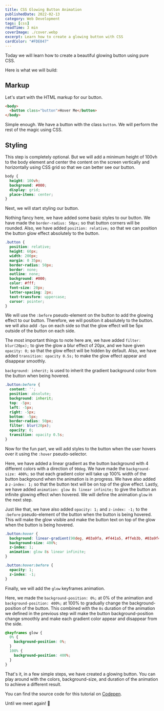 ```yaml
---
title: CSS Glowing Button Animation
publishedDate: 2022-02-13
category: Web Development
tags: [css]
readTime: 3 min
coverImage: ./cover.webp
excerpt: Learn how to create a glowing button with CSS
cardColor: "#FDE047"
---
```



Today we will learn how to create a beautiful glowing button using pure CSS.

Here is what we will build:

<BlogImage src="https://i.imgur.com/nTBHdGe.gif" alt="demo" />

## Markup

Let's start with the HTML markup for our button.

```html
<body>
  <button class="button">Hover Me</button>
</body>
```

Simple enough. We have a button with the class `button`. We will perform the
rest of the magic using CSS.

## Styling

This step is completely optional. But we will add a minimum height of 100vh to
the body element and center the content on the screen vertically and
horizontally using CSS grid so that we can better see our button.

```css
body {
  height: 100vh;
  background: #000;
  display: grid;
  place-items: center;
}
```

Next, we will start styling our button.

Nothing fancy here, we have added some basic styles to our button. We have made
the `border-radius: 50px;` so that button corners will be rounded. Also, we have
added `position: relative;` so that we can position the button glow effect
absolutely to the button.

```css
.button {
  position: relative;
  height: 60px;
  width: 200px;
  margin: 0 35px;
  border-radius: 50px;
  border: none;
  outline: none;
  background: #000;
  color: #fff;
  font-size: 20px;
  letter-spacing: 2px;
  text-transform: uppercase;
  cursor: pointer;
}
```

We will use the `:before` pseudo-element on the button to add the glowing effect
to our button. Therefore, we will position it absolutely to the button. we will
also add `-5px` on each side so that the glow effect will be 5px outside of the
button on each side.

The most important things to note here are, we have added `filter: blur(20px);`
to give the glow a blur effect of 20px, and we have given `opacity: 0;` so that
the glow effect will be hidden by default. Also, we have added
`transition: opacity 0.5s;` to make the glow effect appear and disappear
smoothly.

`background: inherit;` is used to inherit the gradient background color from the
button when being hovered.

```css
.button:before {
  content: '';
  position: absolute;
  background: inherit;
  top: -5px;
  left: -5px;
  right: -5px;
  bottom: -5px;
  border-radius: 50px;
  filter: blur(20px);
  opacity: 0;
  transition: opacity 0.5s;
}
```

Now for the fun part, we will add styles to the button when the user hovers over
it using the `:hover` pseudo-selector.

Here, we have added a linear gradient as the button background with 4 different
colors with a direction of `90deg`. We have made the `background-size: 400%;` so
that each gradient color will take up 100% width of the button background when
the animation is in progress. We have also added a `z-index: 1;` so that the
button text will be on top of the glow effect. Lastly, we have added
`animation: glow 8s linear infinite;` to give the button an infinite glowing
effect when hovered. We will define the animation `glow` in the next step.

Just like that, we have also added `opacity: 1;` and `z-index: -1;` to the
`:before` pseudo-element of the button when the button is being hovered. This
will make the glow visible and make the button text on top of the glow when the
button is being hovered.

```css
.button:hover {
  background: linear-gradient(90deg, #03a9fa, #f441a5, #ffeb3b, #03a9f4);
  background-size: 400%;
  z-index: 1;
  animation: glow 8s linear infinite;
}

.button:hover:before {
  opacity: 1;
  z-index: -1;
}
```

Finally, we will add the `glow` keyframes animation.

Here, we made the `background-position: 0%;` at 0% of the animation and
`background-position: 400%;` at 100% to gradually change the background-position
of the button. This combined with the `8s` duration of the animation we defined
in the previous step will make the button background-position change smoothly
and make each gradient color appear and disappear from the side.

```css
@keyframes glow {
  0% {
    background-position: 0%;
  }
  100% {
    background-position: 400%;
  }
}
```

That's it, in a few simple steps, we have created a glowing button. You can play
around with the colors, background-size, and duration of the animation to
achieve a different result.

You can find the source code for this tutorial on
[Codepen](https://codepen.io/iam-amanxz/pen/VwerOER).

Until we meet again! 🙌
